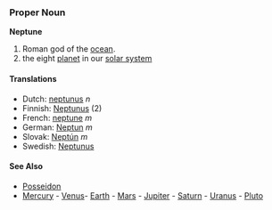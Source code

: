 === Proper Noun ===
'''Neptune'''

# Roman god of the [[ocean]].
# the eight [[planet]] in our [[solar system]]

==== Translations ====
*Dutch: [[neptunus]] ''n''
*Finnish: [[Neptunus]] (2)
*French: [[neptune]] ''m''
*German: [[Neptun]] ''m''
*Slovak: [[Neptún]] ''m''
*Swedish: [[Neptunus]]

==== See Also ====
* [[Posseidon]]
*[[Mercury]] - [[Venus]]- [[Earth]] - [[Mars]] - [[Jupiter]] - [[Saturn]] - [[Uranus]] - [[Pluto]]